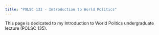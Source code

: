 ```yaml
---
title: "POLSC 133 - Introduction to World Politics"
---
```

  
  
  This page is dedicated to my Introduction to World Politics undergraduate lecture (POLSC 135).